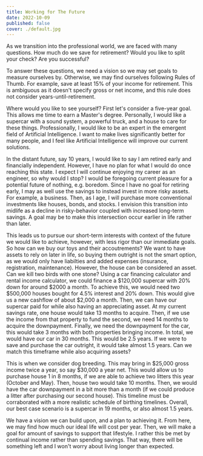 ```yaml
---
title: Working for The Future 
date: 2022-10-09
published: false
cover: ./default.jpg
---
```


As we transition into the professional world, we are faced with many questions. How much do we save for retirement? Would you like to split your check? Are you successful?

To answer these questions, we need a vision so we may set goals to measure ourselves by. Otherwise, we may find ourselves following Rules of Thumb. For example, save at least 15% of your income for retirement. This is ambiguous as it doesn't specify gross or net income, and this rule does not consider years-until-retirement.

Where would you like to see yourself? First let's consider a five-year goal. This allows me time to earn a Master's degree. Personally, I would like a supercar with a sound system, a powerful truck, and a house to care for these things. Professionally, I would like to be an expert in the emergent field of Artificial Intelligence. I want to make lives significantly better for many people, and I feel like Artificial Intelligence will improve our current solutions. 

In the distant future, say 10 years, I would like to say I am retired early and financially independent. However, I have no plan for what I would do once reaching this state. I expect I will continue enjoying my career as an engineer, so why would I stop? I would be foregoing current pleasure for a potential future of nothing, e.g. boredom. Since I have no goal for retiring early, I may as well use the savings to instead invest in more risky assets. For example, a business. Then, as I age, I will purchase more conventional investments like houses, bonds, and stocks. I envision this transition into midlife as a decline in risky-behavior coupled with increased long-term savings. A goal may be to make this intersection occur earlier in life rather than later. 

This leads us to pursue our short-term interests with context of the future we would like to achieve, however, with less rigor than our immediate goals. So how can we buy our toys and their accoutrements? We want to have assets to rely on later in life, so buying them outright is not the smart option, as we would only have liabilties and added expenses (insurance, registration, maintenance). However, the house can be considered an asset. Can we kill two birds with one stone? Using a car financing calculator and rental income calculator, we could finance a $120,000 supercar with 20% down for around $2000 a month. To achieve this, we would need two $500,000 houses bought for 4.5% interest and 20% down. This would give us a new cashflow of about $2,000 a month. Then, we can have our supercar paid for while also having an appreciating asset. At my current savings rate, one house would take 13 months to acquire. Then, if we use the income from that property to fund the second, we need 14 months to acquire the downpayment. Finally, we need the downpayment for the car, this would take 3 months with both properties bringing income. In total, we would have our car in 30 months. This would be 2.5 years. If we were to save and purchase the car outright, it would take almost 1.5 years. Can we match this timeframe while also acquiring assets?

This is when we consider dog breeding. This may bring in $25,000 gross income twice a year, so say $30,000 a year net. This would allow us to purchase house 1 in 8 months, if we are able to achieve two litters this year (October and May). Then, house two would take 10 months. Then, we would have the car downpayment in a bit more than a month (if we could produce a litter after purchasing our second house). This timeline must be corraborated with a more realistic schedule of birthing timelines. Overall, our best case scenario is a supercar in 19 months, or also almost 1.5 years. 

We have a vision we can build upon, and a plan to achieving it. From here, we may find how much our ideal life will cost per year. Then, we will make a goal for amount of savings to support that lifestyle. I rather this be met by continual income rather than spending savings. That way, there will be something left and I won't worry about living longer than expected. 

